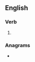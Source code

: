 ==English==

===Verb===
{{head|en|verb form}}

# {{en-third-person singular of|intoxicate}}

===Anagrams===
* {{l|en|excitations}}